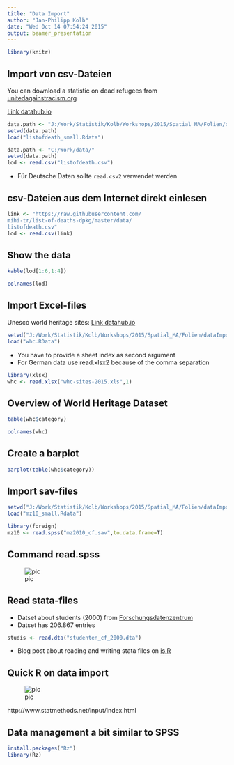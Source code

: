 ```yaml
---
title: "Data Import"
author: "Jan-Philipp Kolb"
date: "Wed Oct 14 07:54:24 2015"
output: beamer_presentation
---
```


```r
library(knitr)
```


## Import von csv-Dateien

You can download a statistic on dead refugees from [unitedagainstracism.org](unitedagainstracism.org)

[Link datahub.io](http://datahub.io/dataset/list-of-deaths-on-the-borders-of-europe-1993-2012/resource/cc85b8fc-99be-4503-9040-099ee3a42efd)

```r
data.path <- "J:/Work/Statistik/Kolb/Workshops/2015/Spatial_MA/Folien/dataImport/data"
setwd(data.path)
load("listofdeath_small.Rdata")
```


```r
data.path <- "C:/Work/data/"
setwd(data.path)
lod <- read.csv("listofdeath.csv")
```

- Für Deutsche Daten sollte `read.csv2` verwendet werden

## csv-Dateien aus dem Internet direkt einlesen

```r
link <- "https://raw.githubusercontent.com/
mihi-tr/list-of-deaths-dpkg/master/data/
listofdeath.csv"
lod <- read.csv(link)
```

## Show the data

```r
kable(lod[1:6,1:4])
```

```r
colnames(lod)
```


## Import Excel-files

Unesco world heritage sites:
[Link datahub.io](http://datahub.io/dataset/unesco-world-heritage-sites/resource/d4116195-44d8-4bc1-9f91-9b570870dc19)

```r
setwd("J:/Work/Statistik/Kolb/Workshops/2015/Spatial_MA/Folien/dataImport/data")
load("whc.RData")
```

- You have to provide a sheet index as second argument
- For German data use read.xlsx2 because of the comma separation

```r
library(xlsx)
whc <- read.xlsx("whc-sites-2015.xls",1)
```


## Overview of World Heritage Dataset

```r
table(whc$category)
```

```r
colnames(whc)
```


## Create a barplot

```r
barplot(table(whc$category))
```


## Import sav-files

```r
setwd("J:/Work/Statistik/Kolb/Workshops/2015/Spatial_MA/Folien/dataImport/data")
load("mz10_small.Rdata")
```

```r
library(foreign)
mz10 <- read.spss("mz2010_cf.sav",to.data.frame=T)
```

## Command read.spss

![pic](figure/ReadSPSS.PNG) 

## Read stata-files

- Datset about students (2000) from [Forschungsdatenzentrum](http://www.forschungsdatenzentrum.de/bestand/studenten/cf/2000/index.asp)
- Datset has 206.867 entries

```r
studis <- read.dta("studenten_cf_2000.dta")
```

- Blog post about reading and writing stata files on [is.R](http://is-r.tumblr.com/post/37181850668/readingwriting-stata-dta-files-with-foreign)

## Quick R on data import

![pic](figure/sminput.jpg) 

http://www.statmethods.net/input/index.html

## Data management a bit similar to SPSS

```r
install.packages("Rz")
library(Rz)
```


